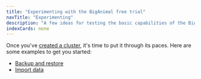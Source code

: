 ```yaml
---
title: "Experimenting with the BigAnimal free trial"
navTitle: "Experimenting" 
description: "A few ideas for testing the basic capabilities of the BigAnimal system"
indexCards: none
---
```


Once you've [created a cluster](../create_a_cluster/), it's time to put it through its paces. 
Here are some examples to get you started:

* [Backup and restore](backup_and_restore)
* [Import data](import_data)

